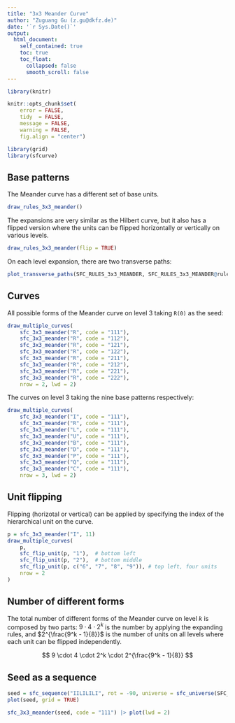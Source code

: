 ```yaml
---
title: "3x3 Meander Curve"
author: "Zuguang Gu (z.gu@dkfz.de)"
date: '`r Sys.Date()`'
output: 
  html_document:
    self_contained: true
    toc: true
    toc_float:
      collapsed: false
      smooth_scroll: false
---
```


```r
library(knitr)

knitr::opts_chunk$set(
    error = FALSE,
    tidy  = FALSE,
    message = FALSE,
    warning = FALSE,
    fig.align = "center")

library(grid)
library(sfcurve)
```


## Base patterns

The Meander curve has a different set of base units.

```r
draw_rules_3x3_meander()
```

The expansions are very similar as the Hilbert curve, but it also has a
flipped version where the units can be flipped horizontally or vertically
on various levels.

```r
draw_rules_3x3_meander(flip = TRUE)
```

On each level expansion, there are two transverse paths:

```r
plot_transverse_paths(SFC_RULES_3x3_MEANDER, SFC_RULES_3x3_MEANDER@rules$I[[1]])
```

## Curves

All possible forms of the Meander curve on level 3 taking `R(0)` as the seed:

```r
draw_multiple_curves(
    sfc_3x3_meander("R", code = "111"),
    sfc_3x3_meander("R", code = "112"),
    sfc_3x3_meander("R", code = "121"),
    sfc_3x3_meander("R", code = "122"),
    sfc_3x3_meander("R", code = "211"),
    sfc_3x3_meander("R", code = "212"),
    sfc_3x3_meander("R", code = "221"),
    sfc_3x3_meander("R", code = "222"),
    nrow = 2, lwd = 2)
```

The curves on level 3 taking the nine base patterns respectively:

```r
draw_multiple_curves(
    sfc_3x3_meander("I", code = "111"),
    sfc_3x3_meander("R", code = "111"),
    sfc_3x3_meander("L", code = "111"),
    sfc_3x3_meander("U", code = "111"),
    sfc_3x3_meander("B", code = "111"),
    sfc_3x3_meander("D", code = "111"),
    sfc_3x3_meander("P", code = "111"),
    sfc_3x3_meander("Q", code = "111"),
    sfc_3x3_meander("C", code = "111"),
    nrow = 3, lwd = 2)
```

## Unit flipping

Flipping (horizotal or vertical) can be applied by specifying the index of the hierarchical unit on the curve.

```r
p = sfc_3x3_meander("I", 11)
draw_multiple_curves(
    p,
    sfc_flip_unit(p, "1"),  # bottom left
    sfc_flip_unit(p, "2"),  # bottom middle
    sfc_flip_unit(p, c("6", "7", "8", "9")), # top left, four units
    nrow = 2
)
```

## Number of different forms

The total number of different forms of the Meander curve on level $k$ is composed by two parts:
$9 \cdot 4 \cdot 2^k$ is the number by applying the expanding rules, and $2^{\frac{9^k - 1}{8}}$
is the number of units on all levels where each unit can be flipped independently.


$$
9 \cdot 4 \cdot 2^k \cdot 2^{\frac{9^k - 1}{8}}
$$

## Seed as a sequence

```r
seed = sfc_sequence("IILILILI", rot = -90, universe = sfc_universe(SFC_RULES_3x3_MEANDER))
plot(seed, grid = TRUE)
```

```r
sfc_3x3_meander(seed, code = "111") |> plot(lwd = 2)
```
